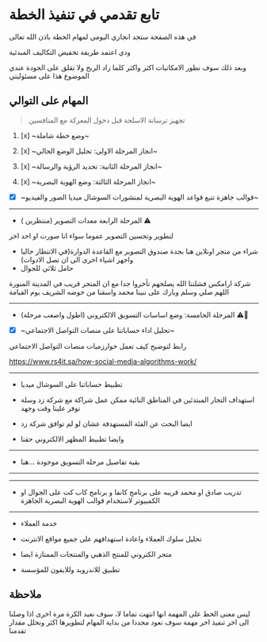 # تابع تقدمي في تنفيذ الخطة

في هذه الصفحة ستجد انجازي اليومي لمهام الخطة باذن الله تعالى

ودي اعتمد طريقة تخفيض التكاليف المبدئية

وبعد ذلك سوف نطور الامكانيات اكثر واكثر كلما زاد الربح ولا تقلق على الجودة عندي الموضوع هذا على مسئوليتي

## المهام على التوالي

> تجهيز ترسانة الاسلحة قبل دخول المعركة مع المنافسين


1. [x] ~وضع خطة شاملة~

2. [x] ~انجاز المرحلة الاولى: تحليل الوضع الحالي~

3. [x] ~انجاز المرحلة الثانية: تحديد الرؤية والرسالة~

4. [x] ~انجاز المرحلة الثالثة: وضع الهوية البصرية~

* [x] ~قوالب جاهزة تتبع قواعد الهوية البصرية لمنشورات السوشال ميديا الصور والفيديو~

---

* المرحلة الرابعة معدات التصوير (منتظرين  ) <span >⚠️</span>

لتطوير وتحسين التصوير عموما سواء انا صورت او احد اخر

* شراء من متجر اونلاين هنا بجدة صندوق التصوير مع القاعدة الدوارة(في الانتظار حاليا واجهز اشياء اخرى الى ان تصل الادوات)
* حامل ثلاثي للجوال

شركة ارامكس فشلتنا الله يصلحهم تأخروا جدا مع ان المتجر قريب في المدينة المنورة اللهم صلي وسلم وبارك على نبينا محمد واسقنا من حوضه الشريف يوم القيامة

---


* المرحلة الخامسة: وضع اساسات التسويق الالكتروني (اطول واصعب مرحلة) <span >⚠️👷</span>



* [x] ~تحليل اداء حساباتنا على منصات التواصل الاجتماعي~


رابط لتوضيح كيف تعمل خوارزميات منصات التواصل الاجتماعي

https://www.rs4it.sa/how-social-media-algorithms-work/


---

* تظبيط حساباتنا على السوشال ميديا

* استهداف التجار المبتدئين في المناطق النائية ممكن عمل شراكة مع شركة زد وسلة توفر علينا وقت وجهد 

* ايضا البحث عن الفئة المستهدفة عشان لو لم توافق شركة زد

* وايضا تظبيط المظهر الالكتروني حقنا



---


* بقية تفاصيل مرحلة التسويق موجودة <Link  href="/marketing">...هنا</Link> 

---

---




* تدريب صادق او محمد قريبه على برنامج كانفا و برنامج كاب كت على الجوال او الكمبيوتر لاستخدام قوالب الهوية البصرية الجاهزة

---

* خدمة العملاء
* تحليل سلوك العملاء واعادة استهدافهم على جميع مواقع الانترنت

* متجر الكتروني للمنتج الذهبي والمنتجات الممتازة ايضا
* تطبيق للاندرويد وللايفون للمؤسسة

## ملاحظة

 
<Callout type="info" emoji="ℹ️">
  ليس معنى الخط على المهمة انها انتهت تماما لا، سوف نعيد الكرة مرة اخرى اذا وصلنا الى اخر تنفيذ اخر مهمة سوف نعود مجددا من بداية المهام لتطويرها اكثر ونحلل مقدار تقدمنا
</Callout>